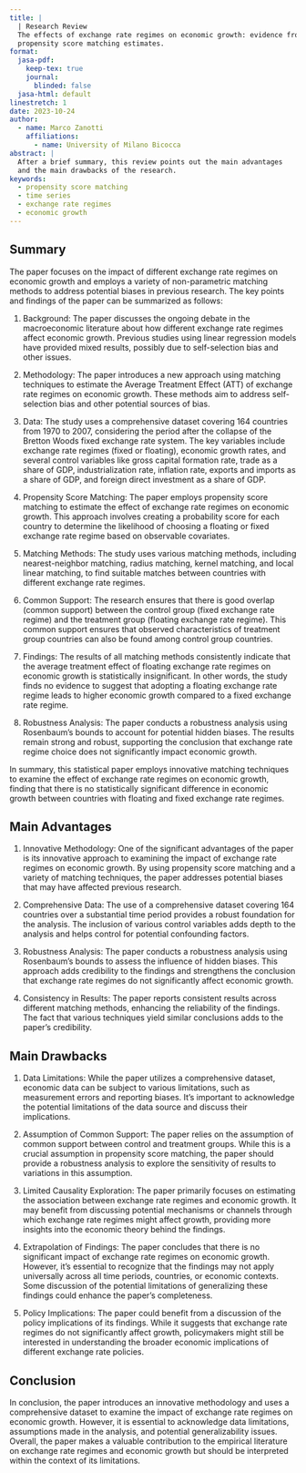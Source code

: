 ```yaml
---
title: | 
  | Research Review
  The effects of exchange rate regimes on economic growth: evidence from 
  propensity score matching estimates.
format:
  jasa-pdf:
    keep-tex: true  
    journal:
      blinded: false
  jasa-html: default
linestretch: 1
date: 2023-10-24
author:
  - name: Marco Zanotti
    affiliations:
      - name: University of Milano Bicocca
abstract: |
  After a brief summary, this review points out the main advantages 
  and the main drawbacks of the research.
keywords:
  - propensity score matching
  - time series
  - exchange rate regimes
  - economic growth
---
```



## Summary

The paper focuses on the impact of different exchange rate regimes on economic 
growth and employs a variety of non-parametric matching methods to address 
potential biases in previous research. The key points and findings of the paper 
can be summarized as follows:  

 1. Background: The paper discusses the ongoing debate in the macroeconomic 
 literature about how different exchange rate regimes affect economic growth. 
 Previous studies using linear regression models have provided mixed results, 
 possibly due to self-selection bias and other issues.  
 
 2. Methodology: The paper introduces a new approach using matching techniques 
 to estimate the Average Treatment Effect (ATT) of exchange rate regimes on 
 economic growth. These methods aim to address self-selection bias and other 
 potential sources of bias.  
    
 3. Data: The study uses a comprehensive dataset covering 164 countries from 
 1970 to 2007, considering the period after the collapse of the Bretton Woods 
 fixed exchange rate system. The key variables include exchange rate regimes 
 (fixed or floating), economic growth rates, and several control variables like 
 gross capital formation rate, trade as a share of GDP, industrialization rate, 
 inflation rate, exports and imports as a share of GDP, and foreign direct 
 investment as a share of GDP.  
 
 4. Propensity Score Matching: The paper employs propensity score matching to 
 estimate the effect of exchange rate regimes on economic growth. This approach 
 involves creating a probability score for each country to determine the 
 likelihood of choosing a floating or fixed exchange rate regime based on 
 observable covariates.  
 
 5. Matching Methods: The study uses various matching methods, including 
 nearest-neighbor matching, radius matching, kernel matching, and local linear 
 matching, to find suitable matches between countries with different exchange 
 rate regimes.  
 
 6. Common Support: The research ensures that there is good overlap (common 
 support) between the control group (fixed exchange rate regime) and the 
 treatment group (floating exchange rate regime). This common support ensures 
 that observed characteristics of treatment group countries can also be found 
 among control group countries.  
    
 7. Findings: The results of all matching methods consistently indicate that 
 the average treatment effect of floating exchange rate regimes on economic 
 growth is statistically insignificant. In other words, the study finds no 
 evidence to suggest that adopting a floating exchange rate regime leads to 
 higher economic growth compared to a fixed exchange rate regime.  
 
8. Robustness Analysis: The paper conducts a robustness analysis using 
Rosenbaum's bounds to account for potential hidden biases. The results remain 
strong and robust, supporting the conclusion that exchange rate regime choice 
does not significantly impact economic growth.  

In summary, this statistical paper employs innovative matching techniques to 
examine the effect of exchange rate regimes on economic growth, finding that 
there is no statistically significant difference in economic growth between 
countries with floating and fixed exchange rate regimes.  


## Main Advantages

1. Innovative Methodology: One of the significant advantages of the paper is 
its innovative approach to examining the impact of exchange rate regimes on 
economic growth. By using propensity score matching and a variety of matching 
techniques, the paper addresses potential biases that may have affected previous
research.  

2. Comprehensive Data: The use of a comprehensive dataset covering 164 countries 
over a substantial time period provides a robust foundation for the analysis. 
The inclusion of various control variables adds depth to the analysis and helps
control for potential confounding factors.  
    
3. Robustness Analysis: The paper conducts a robustness analysis using 
Rosenbaum's bounds to assess the influence of hidden biases. This approach 
adds credibility to the findings and strengthens the conclusion that exchange 
rate regimes do not significantly affect economic growth.  
    
4. Consistency in Results: The paper reports consistent results across different 
matching methods, enhancing the reliability of the findings. The fact that 
various techniques yield similar conclusions adds to the paper's credibility.  


## Main Drawbacks

1. Data Limitations: While the paper utilizes a comprehensive dataset, economic
data can be subject to various limitations, such as measurement errors and 
reporting biases. It's important to acknowledge the potential limitations of 
the data source and discuss their implications.  
    
2. Assumption of Common Support: The paper relies on the assumption of common 
support between control and treatment groups. While this is a crucial assumption
in propensity score matching, the paper should provide a robustness analysis to
explore the sensitivity of results to variations in this assumption.  
    
3. Limited Causality Exploration: The paper primarily focuses on estimating the 
association between exchange rate regimes and economic growth. It may benefit 
from discussing potential mechanisms or channels through which exchange rate 
regimes might affect growth, providing more insights into the economic theory
behind the findings.  
    
4. Extrapolation of Findings: The paper concludes that there is no significant 
impact of exchange rate regimes on economic growth. However, it's essential to 
recognize that the findings may not apply universally across all time periods, 
countries, or economic contexts. Some discussion of the potential limitations 
of generalizing these findings could enhance the paper's completeness.  
    
5. Policy Implications: The paper could benefit from a discussion of the policy 
implications of its findings. While it suggests that exchange rate regimes do 
not significantly affect growth, policymakers might still be interested in
understanding the broader economic implications of different exchange rate 
policies.  


## Conclusion

In conclusion, the paper introduces an innovative methodology and uses a 
comprehensive dataset to examine the impact of exchange rate regimes on 
economic growth. However, it is essential to acknowledge data limitations, 
assumptions made in the analysis, and potential generalizability issues.
Overall, the paper makes a valuable contribution to the empirical literature 
on exchange rate regimes and economic growth but should be interpreted within 
the context of its limitations.  
